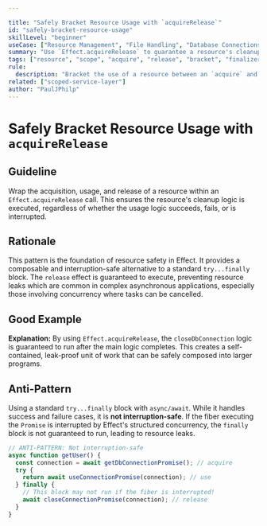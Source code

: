 ```yaml
---

title: "Safely Bracket Resource Usage with `acquireRelease`"
id: "safely-bracket-resource-usage"
skillLevel: "beginner"
useCase: ["Resource Management", "File Handling", "Database Connections", "Network Requests"]
summary: "Use `Effect.acquireRelease` to guarantee a resource's cleanup logic runs, even if errors or interruptions occur."
tags: ["resource", "scope", "acquire", "release", "bracket", "finalizer", "try-finally", "interruption"]
rule:
  description: "Bracket the use of a resource between an `acquire` and a `release` effect."
related: ["scoped-service-layer"]
author: "PaulJPhilp"
---
```


# Safely Bracket Resource Usage with `acquireRelease`

## Guideline

Wrap the acquisition, usage, and release of a resource within an `Effect.acquireRelease` call. This ensures the resource's cleanup logic is executed, regardless of whether the usage logic succeeds, fails, or is interrupted.

## Rationale

This pattern is the foundation of resource safety in Effect. It provides a composable and interruption-safe alternative to a standard `try...finally` block. The `release` effect is guaranteed to execute, preventing resource leaks which are common in complex asynchronous applications, especially those involving concurrency where tasks can be cancelled.

## Good Example

<Example path="./src/safely-bracket-resource-usage.ts" />

**Explanation:**
By using `Effect.acquireRelease`, the `closeDbConnection` logic is guaranteed to run after the main logic completes. This creates a self-contained, leak-proof unit of work that can be safely composed into larger programs.

## Anti-Pattern

Using a standard `try...finally` block with `async/await`. While it handles success and failure cases, it is **not interruption-safe**. If the fiber executing the `Promise` is interrupted by Effect's structured concurrency, the `finally` block is not guaranteed to run, leading to resource leaks.

```typescript
// ANTI-PATTERN: Not interruption-safe
async function getUser() {
  const connection = await getDbConnectionPromise(); // acquire
  try {
    return await useConnectionPromise(connection); // use
  } finally {
    // This block may not run if the fiber is interrupted!
    await closeConnectionPromise(connection); // release
  }
}
```